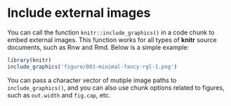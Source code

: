 # Include external images

You can call the function `knitr::include_graphics()` in a code chunk to embed external images. This function works for all types of **knitr** source documents, such as Rnw and Rmd. Below is a simple example:

```r
library(knitr)
include_graphics('figure/003-minimal-fancy-rgl-1.png')
```

You can pass a character vector of mutiple image paths to `include_graphics()`, and you can also use chunk options related to figures, such as `out.width` and `fig.cap`, etc.
